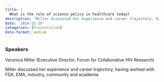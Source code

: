 ```yaml
---
title: |
  What is the role of science policy in healthcare today?
description: 'Miller discussed her experience and career trajectory, having worked with FDA, EMA, industry, community and academia'
date: '2014-11-19'
categories: [Presentation]
date-format: medium 
---
```



### Speakers  
Veronica Miller (Executive Director, Forum for Collaborative HIV Research)

Miller discussed her experience and career trajectory, having worked with FDA, EMA, industry, community and academia


